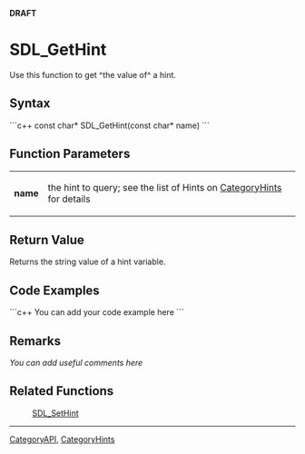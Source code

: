 <!-- pragma section-numbers off -->
<!-- pragma camelcase off -->
'''DRAFT'''

= SDL_GetHint =
Use this function to get ^the value of^ a hint.


== Syntax ==
```c++
const char* SDL_GetHint(const char* name)
```

== Function Parameters ==
{|
|'''name'''
|the hint to query; see the list of Hints on [http://wiki.libsdl.org/moin.cgi/CategoryHints#Hints CategoryHints] for details
|}

== Return Value ==
Returns the string value of a hint variable.

== Code Examples ==
```c++
You can add your code example here
```

== Remarks ==
''You can add useful comments here''

== Related Functions ==
:[[SDL_SetHint]]

----
[[CategoryAPI]], [[CategoryHints]]
